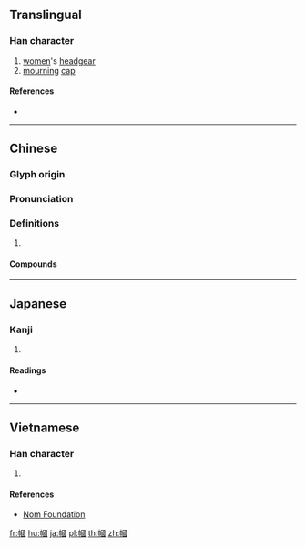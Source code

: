 {{character info/new}}
{{also|帼}}
==Translingual==

===Han character===
{{Han char|rn=50|rad=巾|as=11|sn=14|four=46200|canj=LBWIM|ids=⿰巾國}}

# [[women]]'s [[headgear]]
# [[mourning]] [[cap]]

====References====
* {{Han ref|kx=0336.050|dkj=09057|dj=0643.060|hdz=10752.050|uh=5E57|ud=24151|bh=B9F6|bd=47606}}

----

==Chinese==
{{zh-forms|s=帼}}

===Glyph origin===
{{Han etym}}

===Pronunciation===
{{zh-pron
|m=guó
|c=gwok3
|mc=y
|oc=y
|cat=
}}

===Definitions===
{{zh-hanzi}}

# {{rfdef|zh}}

====Compounds====
{{zh-der|巾幗|巾幗英雄|巾幗鬚眉|幗匪}}

----

==Japanese==

===Kanji===
{{ja-kanji|grade=|rs=巾11}}

# {{defn|lang=ja|sort=巾11}}

====Readings====
* {{ja-readings|on=[[かく]] (kaku)|kun=[[かみかざり]] (kamikazari)}}

----

==Vietnamese==

===Han character===
{{vi-readings|rs=巾11|hanviet=[[quắc]], [[vức]]}}

# {{defn|lang=vi|sort=巾11}}

====References====
* [http://nomfoundation.org/common/nom_details.php?codepoint=5e57 Nom Foundation]

[[fr:幗]]
[[hu:幗]]
[[ja:幗]]
[[pl:幗]]
[[th:幗]]
[[zh:幗]]